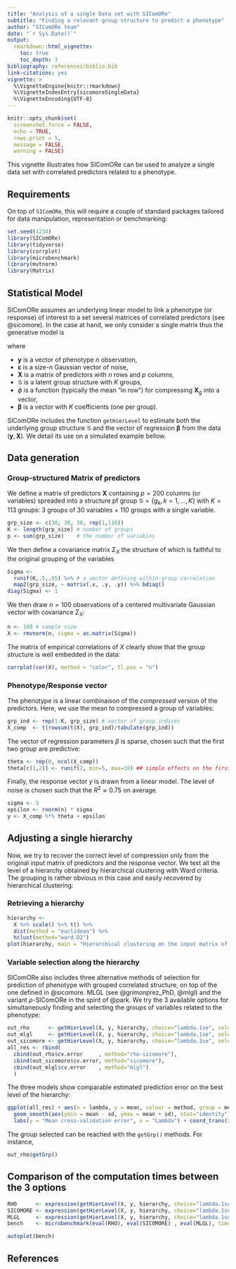 ```yaml
---
title: "Analysis of a single Data set with SIComORe"
subtitle: "Finding a relevant group structure to predict a phenotype"
author: "SIComORe team"
date: "`r Sys.Date()`"
output:
  rmarkdown::html_vignette:
    toc: true
    toc_depth: 3
bibliography: references/biblio.bib
link-citations: yes
vignette: >
  %\VignetteEngine{knitr::rmarkdown}
  %\VignetteIndexEntry{sicomoreSingleData}
  %\VignetteEncoding{UTF-8}
---
```


```r
knitr::opts_chunk$set(
  screenshot.force = FALSE, 
  echo = TRUE,
  rows.print = 5,
  message = FALSE, 
  warning = FALSE)
```


This vignette illustrates how SIComORe can be used to analyze a single data set with correlated predictors related to a phenotype. 

## Requirements

On top of `SIComORe`, this will require a couple of standard packages tailored for data manipulation, representation or benchmarking:

```r
set.seed(1234)
library(SIComORe)
library(tidyverse)
library(corrplot)
library(microbenchmark)
library(mvtnorm)
library(Matrix)
```

## Statistical Model

SIComORe assumes an underlying linear model to link a phenotype (or response) of interest to a set several matrices of correlated predictors (see @sicomore). In the case at hand, we only consider a single matrix thus the generative model is

\begin{equation*}
  \mathbf{y} = \sum_{g \in \mathcal{G}} \phi( \mathbf{X}_{g}) \beta_g + \boldsymbol\varepsilon, \qquad \boldsymbol\varepsilon \sim \mathcal{N}(\mathbf{0}_n, \mathbf{I}_n \sigma^2),
\end{equation*}
where

  - $\mathbf{y}$ is a vector of phenotype $n$ observation,
  - $\boldsymbol\varepsilon$ is a size-$n$ Gaussian vector of noise,
  - $\mathbf{X}$ is a matrix of predictors with $n$ rows and $p$ columns,
  - $\mathcal{G}$ is a latent group structure with $K$ groups,
  - $\phi$ is a function (typically the mean "in row") for compressing $\mathbf{X}_g$ into a vector,
  - $\boldsymbol\beta$ is a vector with $K$ coefficients (one per group).
  
SIComORe includes the function `getHierLevel` to estimate both the underlying group structure $\mathcal{G}$ and the vector of regression $\boldsymbol\beta$ from the data $(\mathbf{y},\mathbf{X})$. We detail its use on a simulated example bellow.

## Data generation

### Group-structured Matrix of predictors

We define a matrix of predictors $\mathbf{X}$ containing $p = 200$ columns (or variables) spreaded into a structure pf group $\mathcal{G} = \{g_k,k=1,\dots,K\}$ with $K = 113$ groups: 3 groups of 30 variables + 110 groups with a single variable.

```r
grp_size <- c(30, 30, 30, rep(1,110))
K <- length(grp_size) # number of groups 
p <- sum(grp_size)    # the number of variables
```

We then define a covariance matrix $\Sigma_X$ the structure of which is faithful to the original grouping of the variables
```r
Sigma <- 
  runif(K,.5,.95) %>% # a vector defining within-group correlation
  map2(grp_size, ~ matrix(.x, .y, .y)) %>% bdiag()
diag(Sigma) <- 1
```

We then draw $n = 100$ observations of a centered multivariate Gaussian vector with covariance $\Sigma_X$:

```r
n <- 100 # sample size
X <- rmvnorm(n, sigma = as.matrix(Sigma))
```

The matrix of empirical correlations of $X$ clearly show that the group structure is well embedded in the data:

```r
corrplot(cor(X), method = "color", tl.pos = "n")
```

### Phenotype/Response vector 

The phenotype is a linear combinaison of the *compressed* version of the predictors. Here, we use the mean to compressed a group of variables:

```r
grp_ind <- rep(1:K, grp_size) # vector of group indices
X_comp  <- t(rowsum(t(X), grp_ind)/tabulate(grp_ind))
```

The vector of regression parameters $\beta$ is sparse, chosen such that the first two group are predictive:

```r
theta <- rep(0, ncol(X_comp))
theta[c(1,2)] <- runif(2, min=5, max=10) ## simple effects on the first two groups
```

Finally, the response vector $y$ is drawn from a linear model. The level of noise is chosen such that the $R^2\approx 0.75$ on average.

```r
sigma <- 5
epsilon <- rnorm(n) * sigma
y <- X_comp %*% theta + epsilon
```

## Adjusting a single hierarchy

Now, we try to recover the correct level of compression only from the original input matrix of predictors and the response vector. We test all the level of a hierarchy obtained by hierarchical clustering with Ward criteria. The grouping is rather obvious in this case and easily recovered by hierarchical clustering:

### Retrieving a hierarchy 

```r
hierarchy <- 
  X %>% scale() %>% t() %>% 
  dist(method = "euclidean") %>% 
  hclust(method="ward.D2")
plot(hierarchy, main = "Hierarchical clustering on the input matrix of predictors")
```

### Variable selection along the hierarchy

SIComORe also includes three alternative methods of selection for prediction of phenotype with grouped correlated structure, on top of the one defined in @sicomore. MLGL (see @grimonprez_PhD, @mlgl) and the variant $\rho$-SIComORe in the spirit of @park. We try the 3 available options for simultaneously finding and selecting the groups of variables related to the phenotype:

```r
out_rho      <- getHierLevel(X, y, hierarchy, choice="lambda.1se", selection="rho-sicomore", mc.cores=NULL)
out_mlgl     <- getHierLevel(X, y, hierarchy, choice="lambda.1se", selection="mlgl"        , mc.cores=NULL)
out_sicomore <- getHierLevel(X, y, hierarchy, choice="lambda.1se", selection="sicomore"    , mc.cores=NULL)
all_res <- rbind(
  cbind(out_rho$cv.error     , method="rho-sicomore"),
  cbind(out_sicomore$cv.error, method="sicomore"),
  cbind(out_mlgl$cv.error    , method="mlgl")
  )
```

The three models show comparable estimated prediction error on the best level of the hierarchy:

```r
ggplot(all_res) + aes(x = lambda, y = mean, colour = method, group = method) + 
  geom_smooth(aes(ymin = mean - sd, ymax = mean + sd), stat="identity") + 
  labs(y = "Mean cross-validation error", x = "Lambda") + coord_trans(x = "log")
```

The group selected can be reached with the `getGrp()` methods. For instance, 

```r
out_rho$getGrp()
```

## Comparison of the computation times between the 3 options

```r
RHO      <- expression(getHierLevel(X, y, hierarchy, choice="lambda.1se", selection="rho-sicomore", mc.cores=NULL))
SICOMORE <- expression(getHierLevel(X, y, hierarchy, choice="lambda.1se", selection="sicomore"    , mc.cores=NULL))
MLGL     <- expression(getHierLevel(X, y, hierarchy, choice="lambda.1se", selection="mlgl"        , mc.cores=NULL))
bench    <- microbenchmark(eval(RHO), eval(SICOMORE) , eval(MLGL), times = 4)
```

```r
autoplot(bench)
```

## References
